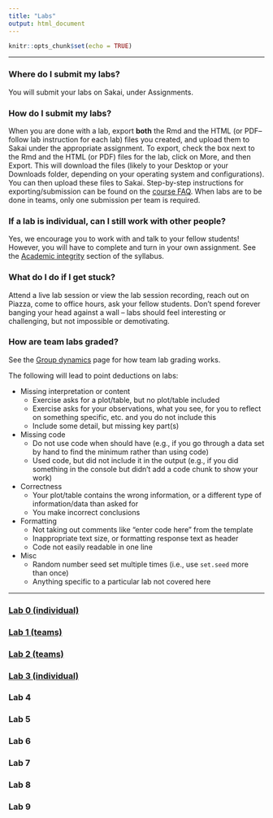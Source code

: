 ```yaml
---
title: "Labs"
output: html_document
---
```


```r
knitr::opts_chunk$set(echo = TRUE)
```

--- 

### Where do I submit my labs?

You will submit your labs on Sakai, under Assignments.

### How do I submit my labs?

When you are done with a lab, export **both** the Rmd and the HTML (or PDF-- follow lab instruction for each lab) files you created, and upload them to Sakai under the appropriate assignment. To export, check the box next to the Rmd and the HTML (or PDF) files for the lab, click on More, and then Export. This will download the files (likely to your Desktop or your Downloads folder, depending on your operating system and configurations). You can then upload these files to Sakai. Step-by-step instructions for exporting/submission can be found on the [course FAQ](https://kelrenmor.github.io/STA101-002/faq/#r5). When labs are to be done in teams, only one submission per team is required.

### If a lab is individual, can I still work with other people?

Yes, we encourage you to work with and talk to your fellow students! However, you will have to complete and turn in your own assignment. See the [Academic integrity](https://kelrenmor.github.io/STA101-002/syllabus/#academic-integrity) section of the syllabus.

### What do I do if I get stuck?

Attend a live lab session or view the lab session recording, reach out on Piazza, come to office hours, ask your fellow students. Don't spend forever banging your head against a wall -- labs should feel interesting or challenging, but not impossible or demotivating.

### How are team labs graded?

See the [Group dynamics](https://kelrenmor.github.io/STA101-002/grouppolicies) page for how team lab grading works.

The following will lead to point deductions on labs:

- Missing interpretation or content
  - Exercise asks for a plot/table, but no plot/table included
  - Exercise asks for your observations, what you see, for you to reflect on something specific, etc. and you do not include this
  - Include some detail, but missing key part(s) 
- Missing code
  - Do not use code when should have (e.g., if you go through a data set by hand to find the minimum rather than using code)
  - Used code, but did not include it in the output (e.g., if you did something in the console but didn't add a code chunk to show your work)
- Correctness
  - Your plot/table contains the wrong information, or a different type of information/data than asked for
  - You make incorrect conclusions
- Formatting
  - Not taking out comments like "enter code here" from the template
  - Inappropriate text size, or formatting response text as header
  - Code not easily readable in one line
- Misc 
  - Random number seed set multiple times (i.e., use `set.seed` more than once)
  - Anything specific to a particular lab not covered here

---

### [Lab 0 (individual)](https://kelrenmor.github.io/STA101-002/labs/lab0/lab0)

### [Lab 1 (teams)](https://kelrenmor.github.io/STA101-002/labs/lab1/lab1)

### [Lab 2 (teams)](https://kelrenmor.github.io/STA101-002/labs/lab2/lab2)

### [Lab 3 (individual)](https://kelrenmor.github.io/STA101-002/labs/lab3/lab3)

### Lab 4

### Lab 5

### Lab 6

### Lab 7

### Lab 8

### Lab 9

